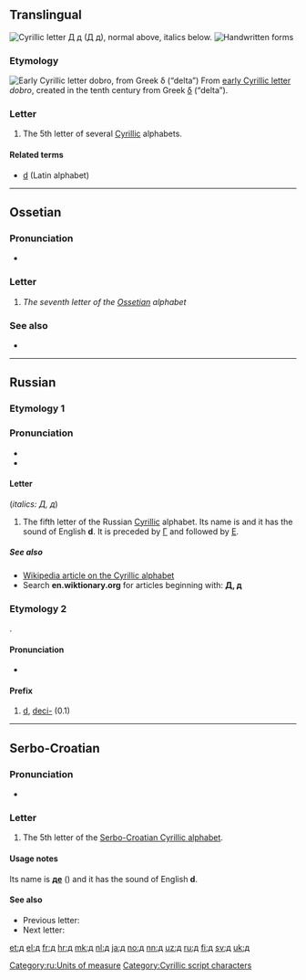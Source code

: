 {{Cyrillic character info|hex=434|name=CYRILLIC SMALL LETTER DE}}
{{also|Appendix:Variations of "d"|Appendix:Variations of "de"}}
==Translingual==
{{wikipedia|De (Cyrillic)}}
[[Image:Cyrillic D.png|thumb|right|Cyrillic letter '''Д д''' (''Д д''), normal above, italics below.]]
[[File:05-Russian alphabet-Д д.svg|thumb|Handwritten forms]]

===Etymology===
[[Image:Early Cyrillic letter Dobro.png|Early Cyrillic letter ''dobro'', from Greek δ (“delta”)]]
From [[w:Early Cyrillic alphabet|early Cyrillic letter]] ''dobro'', created in the tenth century from Greek [[δ]] (“delta”).

===Letter===
{{head|mul|letter|lower case||upper case|Д}}

# The 5th letter of several [[Cyrillic]] alphabets.

====Related terms====
* [[d]] (Latin alphabet)

----

==Ossetian==

===Pronunciation===
* {{qualifier|phoneme}} {{IPA|/d/|lang=os}}

===Letter===
{{head|os|letter|sc=Cyrl|upper case|Д}}

# ''The seventh letter of the [[Ossetian]] alphabet''

===See also===
* {{list:Cyrillic script letters/os}}

----

==Russian==

===Etymology 1===

===Pronunciation===
* {{ru-IPA|phon=дэ}}
* {{audio|Ru-д.ogg|Audio|lang=ru}}

====Letter====
{{head|ru|letter|lower case||upper case|Д}} (''italics: Д, д'')

# The fifth letter of the Russian [[Cyrillic]] alphabet. Its name is {{m|ru|дэ}} and it has the sound of English '''d'''. It is preceded by [[г|Г]] and followed by [[е|Е]].

=====See also=====
* [[w:Cyrillic alphabet|Wikipedia article on the Cyrillic alphabet]]
* Search '''en.wiktionary.org''' for articles beginning with: '''[http://en.wiktionary.org/w/index.php?title=Special%3AAllpages&from=%D0%94&namespace=0 Д], [http://en.wiktionary.org/w/index.php?title=Special%3AAllpages&from=%D0%B4&namespace=0 д]'''

===Etymology 2===
{{ru-etym abbrev of|деци-}}.

====Pronunciation====
* {{ru-IPA|деци-}}

====Prefix====
{{head|ru|prefix}}

# [[d]], [[deci-]] (0.1)

[[Category:ru:Units of measure]]

----

==Serbo-Croatian==
{{attention|sh}}

===Pronunciation===
* {{qualifier|phoneme}} {{IPA|/d/|lang=sh}}

===Letter===
{{head|sh|letter|lower case||upper case|Д}}

# The 5th letter of the [[Serbo-Croatian Cyrillic alphabet]].

====Usage notes====
Its name is '''[[де]]''' ({{IPAchar|[dɛ]}}) and it has the sound of English '''d'''.

====See also====
* Previous letter: {{l|sh|г}}
* Next letter: {{l|sh|ђ}}

[[Category:Cyrillic script characters]]

[[et:д]]
[[el:д]]
[[fr:д]]
[[hr:д]]
[[mk:д]]
[[nl:д]]
[[ja:д]]
[[no:д]]
[[nn:д]]
[[uz:д]]
[[ru:д]]
[[fi:д]]
[[sv:д]]
[[uk:д]]